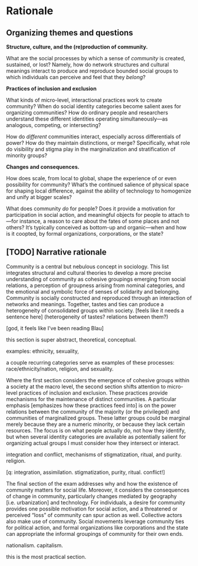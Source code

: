 # Rationale

## Organizing themes and questions

**Structure, culture, and the (re)production of community.**

What are the social processes by which a sense of *community* is created, sustained, or lost? Namely, how do network structures and cultural meanings interact to produce and reproduce bounded social groups to which individuals can perceive and feel that they *belong*?

**Practices of inclusion and exclusion**

What kinds of micro-level, interactional practices work to create community? When do social identity categories become salient axes for organizing communities? How do ordinary people and researchers understand these different identities operating simultaneously---as analogous, competing, or intersecting?

How do *different* communities interact, especially across differentials of power? How do they maintain distinctions, or merge? Specifically, what role do visibility and stigma play in the marginalization and stratification of minority groups?

**Changes and consequences.**

How does scale, from local to global, shape the experience of or even possibility for community? What's the continued salience of physical space for shaping local difference, against the ability of technology to homogenize and unify at bigger scales?

What does community *do* for people? Does it provide a motivation for participation in social action, and meaningful objects for people to attach to---for instance, a reason to care about the fates of some places and not others? It's typically conceived as bottom-up and organic---when and how is it coopted, by formal organizations, corporations, or the state?

## [TODO] Narrative rationale

Community is a central but nebulous concept in sociology. This list integrates structural and cultural theories to develop a more precise understanding of community as cohesive groupings emerging from social relations, a perception of groupness arising from nominal categories, and the emotional and symbolic force of senses of solidarity and belonging. Community is socially constructed and reproduced through an interaction of networks and meanings. Together, tastes and ties can produce a heterogeneity of consolidated groups within society. [feels like it needs a sentence here] (heterogeneity of tastes? relations between them?)

[god, it feels like I've been reading Blau]

this section is super abstract, theoretical, conceptual.

examples: ethnicity, sexuality,

a couple recurring categories serve as examples of these processes: race/ethnicity/nation, religion, and sexuality.

Where the first section considers the emergence of cohesive groups within a society at the macro level, the second section shifts attention to micro-level practices of inclusion and exclusion. These practices provide mechanisms for the maintenance of distinct communities. A particular emphasis [emphasizes how these practices feed into] is on the power relations between the community of the majority (or the privileged) and communities of marginalized groups. These latter groups could be marginal merely because they are a numeric minority, or because they lack certain resources. The focus is on what people actually do, not how they identify, but when several identity categories are available as potentially salient for organizing actual groups I must consider how they intersect or interact.

integration and conflict, mechanisms of stigmatization, ritual, and purity. religion.

[q: integration, assimilation. stigmatization, purity, ritual. conflict!]

The final section of the exam addresses why and how the existence of community matters for social life. Moreover, it considers the consequences of change in community, particularly changes mediated by geography [i.e. urbanization] and technology. For individuals, a desire for community provides one possible motivation for social action, and a threatened or perceived "loss" of community can spur action as well. Collective actors also make use of community. Social movements leverage community ties for political action, and formal organizations like corporations and the state can appropriate the informal groupings of community for their own ends.

nationalism. capitalism.

this is the most practical section.
